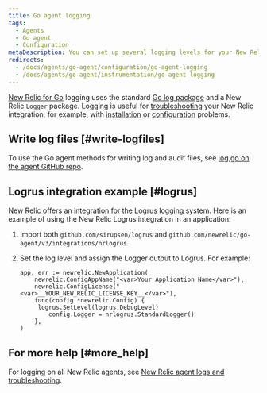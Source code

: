 ```yaml
---
title: Go agent logging
tags:
  - Agents
  - Go agent
  - Configuration
metaDescription: You can set up several logging levels for your New Relic Go agent; this is useful for troubleshooting your New Relic Golang integration.
redirects:
  - /docs/agents/go-agent/configuration/go-agent-logging
  - /docs/agents/go-agent/instrumentation/go-agent-logging
---
```


[New Relic for Go](/docs/agents/go-agent/get-started/new-relic-go) logging uses the standard [Go log package](https://golang.org/pkg/log/) and a New Relic `Logger` package. Logging is useful for [troubleshooting](/docs/agents/go-agent/troubleshooting/no-data-appears-go) your New Relic integration; for example, with [installation](/docs/agents/go-agent/get-started/install-new-relic-go) or [configuration](/docs/agents/go-agent/instrumentation/go-agent-configuration) problems.

## Write log files [#write-logfiles]

To use the Go agent methods for writing log and audit files, see [log.go on the agent GitHub repo](https://github.com/newrelic/go-agent/blob/master/log.go).

## Logrus integration example [#logrus]

New Relic offers an [integration for the Logrus logging system](https://github.com/newrelic/go-agent/blob/master/_integrations/nrlogrus/nrlogrus.go). Here is an example of using the New Relic Logrus integration in an application:

1. Import both `github.com/sirupsen/logrus` and `github.com/newrelic/go-agent/v3/integrations/nrlogrus`.
2. Set the log level and assign the Logger output to Logrus. For example:

   ```
   app, err := newrelic.NewApplication(
       newrelic.ConfigAppName("<var>Your Application Name</var>"),
       newrelic.ConfigLicense("<var>__YOUR_NEW_RELIC_LICENSE_KEY__</var>"),
       func(config *newrelic.Config) {
       	logrus.SetLevel(logrus.DebugLevel)
           config.Logger = nrlogrus.StandardLogger()
       },
   )
   ```

## For more help [#more_help]

For logging on all New Relic agents, see [New Relic agent logs and troubleshooting](/docs/agents/manage-apm-agents/troubleshooting/new-relic-agent-logs-troubleshooting).
